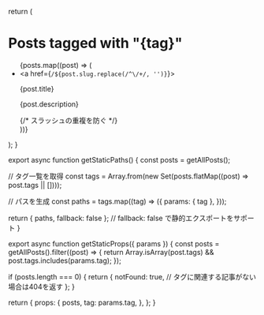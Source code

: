 
  return (
    <div>
      <h1>Posts tagged with "{tag}"</h1>
      <ul>
        {posts.map((post) => (
          <li key={post.slug}>
            <a href={`/${post.slug.replace(/^\/+/, '')}`}>
              <p>{post.title}</p>
              <p>{post.description}</p>
            </a> {/* スラッシュの重複を防ぐ */}
          </li>
        ))}
      </ul>
    </div>
  );
}

export async function getStaticPaths() {
  const posts = getAllPosts();

  // タグ一覧を取得
  const tags = Array.from(new Set(posts.flatMap((post) => post.tags || [])));

  // パスを生成
  const paths = tags.map((tag) => ({
    params: { tag },
  }));

  return { paths, fallback: false }; // fallback: false で静的エクスポートをサポート
}

export async function getStaticProps({ params }) {
  const posts = getAllPosts().filter((post) => {
    return Array.isArray(post.tags) && post.tags.includes(params.tag);
  });

  if (posts.length === 0) {
    return {
      notFound: true, // タグに関連する記事がない場合は404を返す
    };
  }

  return {
    props: {
      posts,
      tag: params.tag,
    },
  };
}
